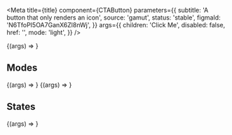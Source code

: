 

<Meta
  title={title}
  component={CTAButton}
  parameters={{
    subtitle: 'A button that only renders an icon',
    source: 'gamut',
    status: 'stable',
    figmaId: 'N6TfoPI5OA7GanX6Zl8nWj',
  }}
  args={{
    children: 'Click Me',
    disabled: false,
    href: '',
    mode: 'light',
  }}
/>

<Canvas>
  <Story name="CTAButton">{(args) => <CTAButton {...args} />}</Story>
</Canvas>

<PropsTable story="CTAButton" />

## Modes

<Canvas>
  <Story name="Light" args={{ mode: 'light', children: 'light' }}>
    {(args) => <CTAButton {...args} />}
  </Story>
  <Story name="Dark" args={{ mode: 'dark', children: 'dark' }}>
    {(args) => <CTAButton {...args} />}
  </Story>
</Canvas>

## States

<Canvas>
  <Story name="Disabled" args={{ disabled: true, children: 'disabled' }}>
    {(args) => <CTAButton {...args} />}
  </Story>
</Canvas>
